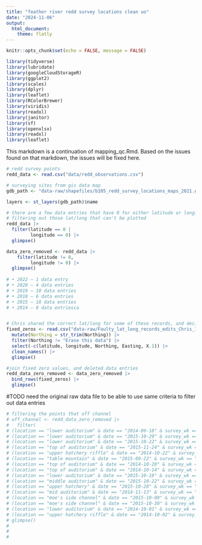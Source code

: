 ```yaml
---
title: "feather river redd survey locations clean uo"
date: "2024-11-06"
output: 
  html_document:
    theme: flatly
---
```


```r
knitr::opts_chunk$set(echo = FALSE, message = FALSE)

library(tidyverse)
library(lubridate)
library(googleCloudStorageR)
library(ggplot2)
library(scales)
library(dplyr)
library(leaflet)
library(RColorBrewer)
library(viridis)
library(readxl)
library(janitor)
library(sf)
library(openxlsx)
library(readxl)
library(leaflet)
```

This markdown is a continuation of mapping_qc.Rmd. Based on the issues found on that markdown, the issues will be fixed here.

```r
# redd survey points
redd_data <- read.csv("data/redd_observations.csv")

# surveying sites from gis data map
gdb_path <- "data-raw/shapefiles/b105_redd_survey_locations_maps_2021.gdb"

layers <- st_layers(gdb_path)$name
```


```r
# there are a few data entries that have 0 for either latitude or longitude
# filtering out those lat/long that can't be plotted
redd_data |> 
  filter(latitude == 0 |
         longitude == 0) |> 
  glimpse()

data_zero_removed <- redd_data |> 
    filter(latitude != 0,
         longitude != 0) |>
  glimpse()
  
# •	2022 – 1 data entry
# •	2020 – 4 data entries 
# •	2019 – 10 data entries
# •	2018 – 6 data entries
# •	2015 – 18 data entries
# •	2014 – 8 data entriesca


# Chris shared the correct lat/long for some of these records, and decided to delete some of the entries
fixed_zeros <- read.csv("data-raw/Faulty_lat_long_records_edits_Chris_110524.csv") |> # csv with Chris' notes
  mutate(Northing = str_trim(Northing)) |>
  filter(Northing != "Erase this data") |>
  select(-c(latitude, longitude, Northing, Easting, X.1)) |>
  clean_names() |>
  glimpse()

#join fixed zero values, and deleted data entries 
redd_data_zero_removed <- data_zero_removed |> 
  bind_rows(fixed_zeros) |> 
  glimpse()

```

#TODO need the original raw data file to be able to use same criteria to filter out data entries

```r
# filtering the points that off channel
# off_channel <- redd_data_zero_removed |> 
#   filter(
# (location == "lower auditorium" & date == "2014-09-18" & survey_wk == "2-2" & file_number == "66") |
# (location == "lower auditorium" & date == "2015-10-29" & survey_wk == "7-3" & file_number == "5") |
# (location == "lower auditorium" & date == "2015-10-22" & survey_wk == "6-4" & file_number == "44") |
# (location == "top of auditorium" & date == "2015-11-24" & survey_wk == "11-1" & file_number == "44") |
# (location == "upper hatchery riffle" & date == "2014-10-22" & survey_wk == "7-2" & file_number == "37") |
# (location == "table mountain" & date == "2015-09-22" & survey_wk == "2-2" & file_number == "10") |
# (location == "top of auditorium" & date == "2014-10-20" & survey_wk == "7-1" & file_number == "88") |
# (location == "top of auditorium" & date == "2014-10-14" & survey_wk == "6-1" & file_number == "84") |
# (location == "lower auditorium" & date == "2015-10-19" & survey_wk == "6-1" & file_number == "16") |
# (location == "middle auditorium" & date == "2015-10-22" & survey_wk == "6-4" & file_number == "106") |
# (location == "upper hatchery" & date == "2015-10-28" & survey_wk == "7-2" & file_number == "17") |
# (location == "mid auditorium" & date == "2014-11-13" & survey_wk == "8-2" & file_number == "174") |
# (location == "moe's side channel" & date == "2015-10-09" & survey_wk == "4-4" & file_number == "87") |
# (location == "moe's side channel" & date == "2015-10-30" & survey_wk == "7-4" & file_number == "87") |
# (location == "lower auditorium" & date == "2014-10-01" & survey_wk == "4-2" & file_number == "64") |
# (location == "upper hatchery riffle" & date == "2014-10-02" & survey_wk == "4-3" & file_number == "31")) |> 
# glimpse()
# 
# 
#   
```
